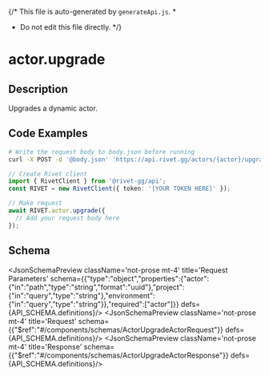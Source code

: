 {/* This file is auto-generated by `generateApi.js`.
  *
  * Do not edit this file directly.
  */}


# actor.upgrade

## Description
Upgrades a dynamic actor.

## Code Examples

<CodeGroup title='Request' tag='POST' label='https://api.rivet.gg/actors/{actor}/upgrade'>

```bash {{ "title": "cURL" }}
# Write the request body to body.json before running
curl -X POST -d '@body.json' 'https://api.rivet.gg/actors/{actor}/upgrade'


```

```ts
// Create Rivet client
import { RivetClient } from '@rivet-gg/api';
const RIVET = new RivetClient({ token: '[YOUR TOKEN HERE]' });

// Make request
await RIVET.actor.upgrade({
  // Add your request body here
});
```

</CodeGroup>

## Schema
<JsonSchemaPreview className='not-prose mt-4' title='Request Parameters' schema={{"type":"object","properties":{"actor":{"in":"path","type":"string","format":"uuid"},"project":{"in":"query","type":"string"},"environment":{"in":"query","type":"string"}},"required":["actor"]}} defs={API_SCHEMA.definitions}/>
<JsonSchemaPreview className='not-prose mt-4' title='Request' schema={{"$ref":"#/components/schemas/ActorUpgradeActorRequest"}} defs={API_SCHEMA.definitions}/>
<JsonSchemaPreview className='not-prose mt-4' title='Response' schema={{"$ref":"#/components/schemas/ActorUpgradeActorResponse"}} defs={API_SCHEMA.definitions}/>
